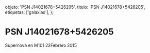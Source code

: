 
  objeto: 'PSN J14021678+5426205',
  titulo: 'PSN J14021678+5426205',
  etiquetas: ['galaxias'],
};

# PSN J14021678+5426205

<Imagen
  src="registro/psn-j14021678-5426205_20150222_1_m101psn-j140216785426205.jpg"
  fecha="20150222"
/>

Supernova en M101 22Febrero 2015